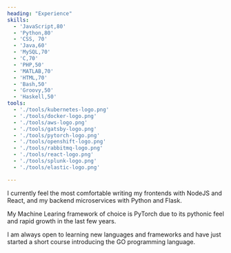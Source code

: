 ```yaml
---
heading: "Experience"
skills:
  - 'JavaScript,80'
  - 'Python,80'
  - 'CSS, 70'
  - 'Java,60'
  - 'MySQL,70' 
  - 'C,70'
  - 'PHP,50'
  - 'MATLAB,70'
  - 'HTML,70'
  - 'Bash,50'
  - 'Groovy,50'
  - 'Haskell,50'
tools: 
  - './tools/kubernetes-logo.png'
  - './tools/docker-logo.png'
  - './tools/aws-logo.png'
  - './tools/gatsby-logo.png'
  - './tools/pytorch-logo.png'
  - './tools/openshift-logo.png'
  - './tools/rabbitmq-logo.png'
  - './tools/react-logo.png'
  - './tools/splunk-logo.png'
  - './tools/elastic-logo.png'

---
```


I currently feel the most comfortable writing my frontends with NodeJS and React, and my backend microservices with Python and Flask. 

My Machine Learing framework of choice is PyTorch due to its pythonic feel and rapid growth in the last few years.

I am always open to learning new languages and frameworks and have just started a short course introducing the GO programming language.